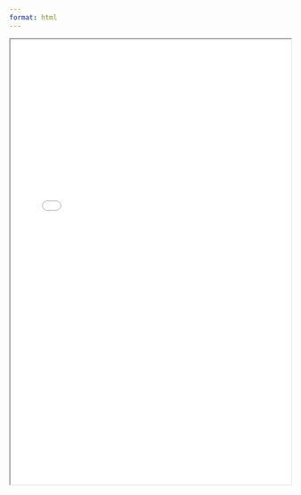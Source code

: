 ```yaml
---
format: html
---
```



<div style="width: 100%; height:800">
<iframe src="/assets/pdf/CV_Nov2024.pdf" width="100%" height="800">
Please click on the icon on the top right to download the CV if it does not show up in your browser. 
</iframe>
</div>